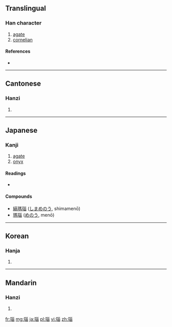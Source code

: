 ==Translingual==

===Han character===
{{Han char|rn=96|rad=玉|as=09|sn=13|four=1216<sub>3</sub>|canj=一土女女田 (MGVVW)}}

# [[agate]]
# [[cornelian]]

====References====
* {{Han ref|kx=0738.030|dkj=21125|dj=1148.230|hdz=21130.020|uh=7459|ud=29785|bh=B7EA|bd=47082}}

----

==Cantonese==

===Hanzi===
{{yue-hanzi|jyut=nou5|y=nou5}}

# {{defn|lang=yue|sort=玉09}}

----

==Japanese==

===Kanji===
{{ja-kanji|grade=uc|rs=玉09}}

# [[agate]]
# [[onyx]] 

====Readings====
* {{ja-readings|[[どう]] (dō), [[のう]] (nō)}}

====Compounds====
* [[縞瑪瑙]] ([[しまめのう]], shimamenō)
* [[瑪瑙]] ([[めのう]], menō)

----

==Korean==

===Hanja===
{{ko-hanja|hangeul=노|eumhun=|rv=no|mr=no|y=no}}

# {{defn|lang=ko|sort=玉09}}

----

==Mandarin==

===Hanzi===
{{cmn-hanzi|pin=[[nǎo]] ([[nao3]])|wg=nao<sup>3</sup>}}

# {{defn|lang=cmn|sort=玉09}}

[[fr:瑙]]
[[mg:瑙]]
[[ja:瑙]]
[[pl:瑙]]
[[vi:瑙]]
[[zh:瑙]]